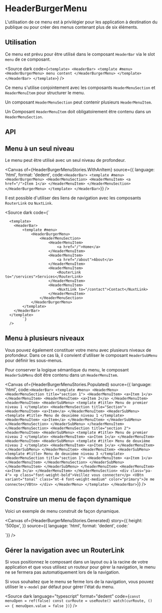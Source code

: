 
<Meta of={HeaderBurgerMenuStories} />


# HeaderBurgerMenu

L'utilisation de ce menu est à privilégier pour les application à destination du publique ou pour créer des menus contenant plus de six éléments.

## Utilisation

Ce menu est prévu pour être utilisé dans le composant `HeaderBar` via le slot `menu` de ce composant.

<Source
  dark
  code={`
<template>
  <HeaderBar>
	<template #menu>
	  <HeaderBurgerMenu>
		menu content
	  </HeaderBurgerMenu>
	</template>
  </HeaderBar>
</template>
`}
/>

Ce menu s'utilise conjointement avec les composants `HeaderMenuSection` et `HeaderMenuItem` pour structurer le menu.

Un composant `HeaderMenuSection` peut contenir plusieurs `HeaderMenuItem`.

Un Composant `HeaderMenuItem` doit obligatoirement être contenu dans un `HeaderMenuSection`.


<Canvas of={HeaderBurgerMenuStories.Default} />

## API

<Controls of={HeaderBurgerMenuStories.Default} />

## Menu à un seul niveau

Le menu peut être utilisé avec un seul niveau de profondeur.

<Canvas
	of={HeaderBurgerMenuStories.WithAnItem}
	source={{
language: 'html',
format: 'dedent',
code:`
<HeaderBar>
	<template #menu>
		<HeaderBurgerMenu>
			<HeaderMenuSection>
				<HeaderMenuItem>
					<a href="/">Item 1</a>
				</HeaderMenuItem>
			</HeaderMenuSection>
		</HeaderBurgerMenu>
	</template>
</HeaderBar>
	`}}
/>

Il est possible d'utiliser des liens de navigation avec les composants `RouterLink` ou `NuxtLink`.

<Source
  dark
  code={`
      <script setup lang="ts">
      </script>

      <template>
		<HeaderBar>
			<template #menu>
				<HeaderBurgerMenu>
					<HeaderMenuSection>
						<HeaderMenuItem>
							<a href="/">Home</a>
						</HeaderMenuItem>
						<HeaderMenuItem>
							<a href="/about">About</a>
						</HeaderMenuItem>
						<HeaderMenuItem>
							<RouterLink to="/services">Services</RouterLink>
						</HeaderMenuItem>
						<HeaderMenuItem>
							<NuxtLink to="/contact">Contact</NuxtLink>
						</HeaderMenuItem>
					</HeaderMenuSection>
				</HeaderBurgerMenu>
			</template>
		</HeaderBar>
      </template>
            `}
      />



## Menu à plusieurs niveaux

Vous pouvez également constituer votre menu avec plusieurs niveaux de profondeur. Dans ce cas là, il convient d'utiliser le composant `HeaderSubMenu` pour définir les sous-menus.

Pour conserver la logique sémantique du menu, le composant `HeaderSubMenu` doit être contenu dans un `HeaderMenuItem`.


<Canvas
	of={HeaderBurgerMenuStories.Populated}
	source={{
language: 'html',
code:`
<HeaderBar>
	<template #menu>
		<HeaderMenu>
			<HeaderMenuSection title="section 1">
				<HeaderMenuItem>
					<a>Item 1</a>
				</HeaderMenuItem>
				<HeaderMenuItem>
					<a>Item 2</a>
				</HeaderMenuItem>
				<headerMenuItem>
					<HeaderSubMenu>
						<template #title>
							Menu de premier niveau 1
						</template>
						<HeaderMenuSection title="Section">
							<HeaderMenuItem>
								<a>Item</a>
							</HeaderMenuItem>
							<HeaderSubMenu>
								<template #title>
									Menu de deuxième niveau 1
								</template>
								<HeaderMenuItem>
									<a>Item</a>
								</HeaderMenuItem>
							</HeaderSubMenu>
						</HeaderMenuSection>
					</HeaderSubMenu>
				</headerMenuItem>
			</HeaderMenuSection>
			<HeaderMenuSection title="section 2">
				<headerMenuItem>
					<HeaderSubMenu>
						<template #title>
							Menu de premier niveau 2
						</template>
						<HeaderMenuItem>
							<a>Item 1</a>
						</HeaderMenuItem>
						<HeaderMenuItem>
							<HeaderSubMenu>
								<template #title>
									Menu de deuxième niveau 2
								</template>
								<HeaderMenuItem>
									<a>Item 1</a>
								</HeaderMenuItem>
							</HeaderSubMenu>
						</HeaderMenuItem>
						<HeaderMenuItem>
							<HeaderSubMenu>
								<template #title>
									Menu de deuxième niveau 3
								</template>
								<HeaderMenuSection title="section 1">
									<HeaderMenuItem>
										<a>Item 1</a>
									</HeaderMenuItem>
								</HeaderMenuSection>
							</HeaderSubMenu>
						</HeaderMenuItem>
					</HeaderSubMenu>
				</headerMenuItem>
				<HeaderMenuItem>
					<a>Item 3</a>
				</HeaderMenuItem>
			</HeaderMenuSection>
			<div class="pa-4">
				<p class="font-weight-bold">Veillez vous connecter</p>
				<VBtn variant="tonal" class="mt-4 font-weight-medium" color="primary">Je me connecte</VBtn>
			</div>
		</HeaderMenu>
	</template>
</HeaderBar>
	`}}
/>


## Construire un menu de façon dynamique

Voici un exemple de menu construit de façon dynamique.

<Canvas
	of={HeaderBurgerMenuStories.Generated}
	story={{
		height: '500px',
	}}
	source={{
language: 'html',
format: 'dedent',
code:`
<script setup lang="ts">

	const marker = mdiMapMarker

	const menu = [
		{
			title: 'Vous informer',
			items: [
				{ title: 'Actualités', href: 'https://www.ameli.fr/assure/actualites' },
				{
					subMenuTitle: 'Droits et démarches',
					subMenuSubtitle: 'selon votre situation',
					sections: [
						{
							title: undefined,
							items: [
								{ title: 'Les essentiels de l\'assuré', href: 'https://www.ameli.fr/assure/droits-demarches/principes' },
								{ title: 'Parentalité, couple', href: 'https://www.ameli.fr/assure/droits-demarches/famille' },
								{ title: 'Fin de vie, deuil', href: 'https://www.ameli.fr/assure/droits-demarches/fin-de-vie-deuil' },
								{ title: 'Etudes et stages', href: 'https://www.ameli.fr/assure/droits-demarches/etudes-stages' },
								{ title: 'Vie professionnelle, retraite', href: 'https://www.ameli.fr/assure/droits-demarches/vie-professionnelle-retraite' },
								{ title: 'Difficultés d\'accès aux droits et aux soins', href: 'https://www.ameli.fr/assure/droits-demarches/difficultes-acces-droits-soins' },
								{ title: 'Maladie, accident, hospitalisation', href: 'https://www.ameli.fr/assure/droits-demarches/maladie-accident-hospitalisation' },
								{ title: 'invalidité, handicap', href: 'https://www.ameli.fr/assure/droits-demarches/invalidite-handicap' },
								{ title: 'situations particulières', href: 'https://www.ameli.fr/assure/droits-demarches/situations-particulieres' },
								{ title: 'réclamation, médiation, recours', href: 'https://www.ameli.fr/assure/droits-demarches/reclamation-mediation-voies-de-recours' },
								{ title: 'Europe, international', href: 'https://www.ameli.fr/assure/droits-demarches/europe-international' },
							],
						},
					],
				},
				{
					subMenuTitle: 'Remboursements',
					subMenuSubtitle: 'prestations et aides',
					sections: [
						{
							title: undefined,
							items: [
								{ title: 'Ce qui est remboursé', href: 'https://www.ameli.fr/assure/remboursements/rembourse' },
								{ title: 'ce qui reste à votre charge', href: 'https://www.ameli.fr/assure/remboursements/reste-charge' },
								{ title: 'Être bien remboursé', href: 'https://www.ameli.fr/assure/remboursements/etre-bien-rembourse' },
								{ title: 'Indemnités journalières maladie, maternité, paternité', href: 'https://www.ameli.fr/assure/remboursements/indemnites-journalieres-maladie-maternite-paternite' },
								{ title: 'Accident du travail : prise en charge et indemnités journalières', href: 'https://www.ameli.fr/assure/remboursements/accident-travail' },
								{ title: 'Maladie professionnelle : prise en charge et indemnités journalières', href: 'https://www.ameli.fr/assure/remboursements/maladie-professionnelle' },
								{ title: 'Pensions, allocations et rentes', href: 'https://www.ameli.fr/assure/remboursements/pensions-allocations-rentes' },
								{ title: 'Incapacité permanente', href: 'https://www.ameli.fr/assure/remboursements/incapacite-permanente' },
								{ title: 'Complémentaire santé solidaire : vous n\'avez rien à payer dans la plupart des cas ', href: 'https://www.ameli.fr/assure/remboursements/cmu-aides-financieres/complementaire-sante-solidaire' },
								{ title: 'Aide médicale de l\'État et soins urgents', href: 'https://www.ameli.fr/assure/remboursements/aide-medicale-etat-soins-urgents' },
								{ title: 'Compte ameli, mode d\'emploi', href: 'https://www.ameli.fr/assure/remboursements/suivre-remboursements' },
							],
						},
					],
				},
				{
					subMenuTitle: 'Maladies et prévention',
					sections: [
						{
							title: undefined,
							items: [
								{ title: 'Tous les thèmes de santé', href: 'https://www.ameli.fr/assure/sante/themes' },
								{ title: 'L\'Assurance Maladie vous accompagne', href: 'https://www.ameli.fr/assure/remboursements/reste-charge' },
								{ title: 'Mon espace santé', href: 'https://www.ameli.fr/assure/sante/mon-espace-sante' },
								{ title: 'Mon bilan prévention', href: 'https://www.ameli.fr/assure/sante/mon-bilan-prevention' },
								{ title: 'Réagir en cas d\'urgence ', href: 'https://www.ameli.fr/assure/sante/urgence' },
								{ title: 'Accomplir les bons gestes ', href: 'https://www.ameli.fr/assure/sante/bons-gestes' },
								{ title: 'Médicaments et vaccins', href: 'https://www.ameli.fr/assure/sante/medicaments' },
								{ title: 'Déroulement d\'un examen', href: 'https://www.ameli.fr/assure/sante/examen' },
								{ title: 'Certificat médical : dans quels cas et pour qui est-il obligatoire ?', href: 'https://www.ameli.fr/assure/sante/certificat-medical-quand-et-pour-qui' },
								{ title: 'Devenir parent', href: 'https://www.ameli.fr/assure/sante/devenir-parent' },
								{ title: 'Enfants', href: 'https://www.ameli.fr/assure/sante/enfants' },
								{ title: 'Jeunes 16-25 ans', href: 'https://www.ameli.fr/assure/sante/jeunes-16-25-ans' },
								{ title: 'Seniors', href: 'https://www.ameli.fr/assure/sante/seniors' },
								{ title: 'Télésanté, la santé à distance', href: 'https://www.ameli.fr/assure/sante/telesante' },
							],
						},
					],
				},
			],
		},
		{
			title: 'Besoin d\'aide',
			items: [
				{
					title: 'Contacter l\'Assurance Maladie',
					subtitle: 'obtenir une attestation, envoyer une feuille de soins, contacter sa caisse, etc.',
					href: 'https://www.ameli.fr/assure/adresses-contacts',
				},
				{
					title: 'Trouver un professionnel de santé',
					subtitle: 'médecins, infirmiers...',
					href: 'https://www.ameli.fr/assure/adresses-contacts',
				},
				{
					title: 'Télécharger un formulaire (ex: cerfa)',
					href: 'https://www.ameli.fr/assure/droits-demarches/formulaires',
				},
				{
					title: 'Consulter le forum',
					href: 'https://forum-assures.ameli.fr/',
				},
				{
					title: 'Sourds et malentendants',
					href: 'https://elioz.fr/elioz-connect/annuaire/assurance-maladie-annuaire/',
				},
			],
		},
	]
</script>

<template>
	<HeaderBar>
		<template #menu>
			<HeaderBurgerMenu>
				<HeaderMenuSection
					v-for="section in menu"
					:key="section.title"
					:title="section.title"
				>
					<HeaderMenuItem
						v-for="item in section.items"
						:key="item.title"
					>
						<HeaderSubMenu v-if="'subMenuTitle' in item">
							<template #title>
								{{ item.subMenuTitle }}
								<em
									v-if="item?.subMenuSubtitle"
									style="font-style: normal; color: #757777;"
								>{{ item.subMenuSubtitle }}</em>
							</template>
							<HeaderMenuSection
								v-for="subSection in item.sections"
								:key="subSection.title"
								:title="subSection.title"
							>
								<HeaderMenuItem
									v-for="subItem in subSection.items"
									:key="subItem.title"
								>
									<a :href="subItem.href">{{ subItem.title }}</a>
								</HeaderMenuItem>
							</HeaderMenuSection>
						</HeaderSubMenu>
						<a
							v-else
							:href="item.href"
						>
							{{ item.title }}
							<em
								v-if="'subtitle' in item"
								style="font-style: normal; color: #757777;"
							>{{ item.subtitle }}</em>
						</a>
					</HeaderMenuItem>
				</HeaderMenuSection>
				<h2
					class="border-b-sm mb-2"
					style="font-size: 1.1rem; padding: 40px 16px 8px 20px;"
				>
					Votre caisse
				</h2>
				<div style="padding: 16px 50px 16px 20px;">
					<div class="d-flex align-center ga-2 font-weight-bold">
						<VIcon
							aria-label="Localisation"
							role="img"
							aria-hidden="false"
							color="primary"
						>
							{{ marker }}
						</VIcon>
						<p>Vous n'avez pas sélectionné votre caisse</p>
					</div>
					<VBtn
						class="mt-3 mb-4 font-weight-bold text-capitalize"
						base-color="primary"
						density="comfortable"
						flat
						height="37"
					>
						Sélectionner
					</VBtn>
					<p class="mb-8">
						Les pages d'ameli seront alors enrichies des informations locales de votre caisse (contacts, événements régionaux, etc.)
					</p>
				</div>
			</HeaderBurgerMenu>
		</template>
	</HeaderBar>
</template>

`}}
/>


## Gérer la navigation avec un RouterLink

Si vous positionnez le composant dans un layout ou à la racine de votre application et que vous utilisez un routeur pour gérer la navigation, le menu ne se fermera pas automatiquement lors de la navigation.

Si vous souhaitez que le menu se ferme lors de la navigation, vous pouvez utiliser le `v-model` par défaut pour gérer l'état du menu.

<Source
	dark
	language="typescript"
	format="dedent"
	code={`
		const menuOpen = ref(false)
		const curRoute = useRoute()
		watch(curRoute, () => {
			menuOpen.value = false
		})
		`}
/>